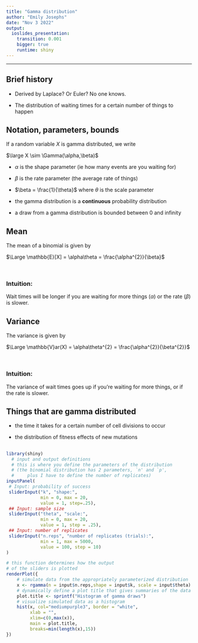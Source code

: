 ```yaml
---
title: "Gamma distribution"
author: "Emily Josephs"
date: "Nov 3 2022"
output:
  ioslides_presentation:
    transition: 0.001
    bigger: true
    runtime: shiny
---
```

<!-- to run this shiny demo of the binomial distribution -->
<!-- enter the following command into R's console:		 -->
<!-- rmarkdown::run("binomial_shiny_demo.Rmd") 	 		 -->
<!-- 											 		 -->
<!-- more info at and lots of tutorials/resources 		 -->
<!-- at http://shiny.rstudio.com/articles/#first-app	 -->


***

## Brief history {.build}

 - Derived by Laplace? Or Euler? No one knows.
 
 - The distribution of waiting times for a certain number of things to happen
 
## Notation, parameters, bounds

If a random variable $X$ is gamma distributed, we write 

<div class="centered">
$\large X \sim \Gamma(\alpha,\beta)$
</div>

 - $\alpha$ is the shape parameter (ie how many events are you waiting for)

 - $\beta$ is the rate parameter (the average rate of things)
 
 - $\beta = \frac{1}{\theta}$ where $\theta$ is the scale parameter

 - the gamma distribution is a **continuous** probability distribution
 
 - a draw from a gamma distribution is bounded between 0 and infinity
 
## Mean

The mean of a binomial is given by 

<div class="centered">
$\Large \mathbb{E}[X] = \alpha\theta = \frac{\alpha^{2}}{\beta}$
</div> 

\

### Intuition:

Wait times will be longer if you are waiting for more things ($\alpha$) or the rate ($\beta$) is slower.

## Variance
The variance is given by

<div class="centered">
$\Large \mathbb{V}ar(X) = \alpha\theta^{2} = \frac{\alpha^{2}}{\beta^{2}}$
</div>

\

### Intuition:
The variance of wait times goes up if you're waiting for more things, or if the rate is slower.

## Things that are gamma distributed

 - the time it takes for a certain number of cell divisions to occur
 
 - the distribution of fitness effects of new mutations

##
```r
library(shiny)
  # input and output definitions
  # this is where you define the parameters of the distribution
  # (the binomial distribution has 2 parameters, `n' and `p',
  #		plus I have to define the number of replicates)
inputPanel(
 # Input: probability of success
 sliderInput("k", "shape:",
             min = 0, max = 20,
             value = 1, step=.25),
 ## Input: sample size
 sliderInput("theta", "scale:",
             min = 0, max = 20,
             value = 1, step = .25),
 ## Input: number of replicates
 sliderInput("n.reps", "number of replicates (trials):",
             min = 1, max = 5000,
             value = 100, step = 10)
)

# this function determines how the output 
# of the sliders is plotted
renderPlot({
  	# simulate data from the appropriately parameterized distribution
    x <- rgamma(n = input$n.reps,shape = input$k, scale = input$theta)
	# dynamically define a plot title that gives summaries of the data
	plot.title <- sprintf("Histogram of gamma draws")
  	# visualize simulated data as a histogram
    hist(x, col="mediumpurple3", border = "white",
         xlab = "",
         xlim=c(0,max(x)),
         main = plot.title,
         breaks=min(length(x),15))
})
```
